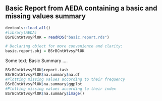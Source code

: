 ## Basic Report from AEDA containing a basic and missing values summary
```r
devtools::load_all()
#library(AEDA)
BSrBCntWtvsyPlOK = readRDS("basic.report.rds")
```
```r
# Declaring object for more convenience and clarity:
basic.report.obj = BSrBCntWtvsyPlOK
```
Some text; Basic Summary ....
```r
BSrBCntWtvsyPlOK$report.task
BSrBCntWtvsyPlOK$na.summary$na.df
#Plotting missing values according to their frequency
BSrBCntWtvsyPlOK$na.summary$ggplot
#Plotting missing values according to their index
BSrBCntWtvsyPlOK$na.summary$image()
```
